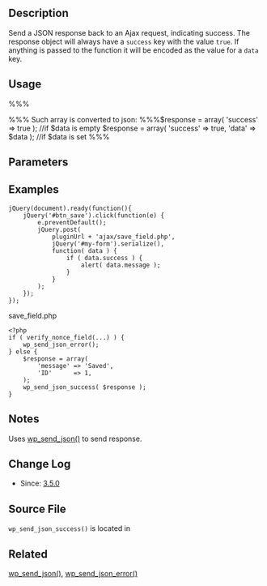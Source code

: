 == Description ==

Send a JSON response back to an Ajax request, indicating success. The response object will always have a <tt>success</tt> key with the value <tt>true</tt>. If anything is passed to the function it will be encoded as the value for a <tt>data</tt> key.

== Usage ==
%%%<?php wp_send_json_success( $data ); ?>%%%
Such array is converted to json:
%%%$response = array( 'success' => true );                   //if $data is empty
$response = array( 'success' => true, 'data' => $data );  //if $data is set %%%

== Parameters ==
{{Parameter|$data|mixed|Data to encode as JSON, then print and die.|optional|null}}

== Examples ==
<pre>
jQuery(document).ready(function(){
    jQuery('#btn_save').click(function(e) {
        e.preventDefault();
        jQuery.post(
            pluginUrl + 'ajax/save_field.php',
            jQuery('#my-form').serialize(),
            function( data ) {
                if ( data.success ) {
                    alert( data.message );
                }
            }
        );
    });
});
</pre>

save_field.php

<pre>
<?php
if ( verify_nonce_field(...) ) {
    wp_send_json_error();
} else {
    $response = array(
        'message' => 'Saved',
        'ID'      => 1,
    );
    wp_send_json_success( $response );
}
</pre>

== Notes ==
Uses [[Function_Reference/wp send json|wp_send_json()]] to send response.

== Change Log ==

* Since: [[Version_3.5|3.5.0]]

== Source File ==

<tt>wp_send_json_success()</tt> is located in {{Trac|wp-includes/functions.php}}

== Related ==
[[Function_Reference/wp send json|wp_send_json()]], [[Function_Reference/wp send json error|wp_send_json_error()]]